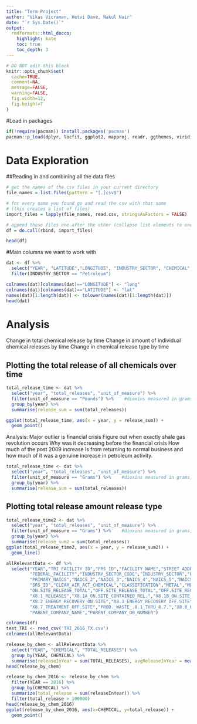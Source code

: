 ```yaml
---
title: "Term Project"
author: "Vikas Vicraman, Hetvi Dave, Nakul Nair"
date: "`r Sys.Date()`"
output:
  rmdformats::html_docco:
    highlight: kate
    toc: true
    toc_depth: 3
---
```


```r
# DO NOT edit this block
knitr::opts_chunk$set(
  cache=TRUE,
  comment=NA,
  message=FALSE,
  warning=FALSE,
  fig.width=12,
  fig.height=7
)
```

#Load in packages
```r
if(!require(pacman)) install.packages('pacman')
pacman::p_load(dplyr, locfit, ggplot2, mapproj, readr, ggthemes, viridis, reshape2, cowplot, gstat, sp, automap, data.table)
```

# Data Exploration

##Reading in and combining all the data files
```r
# get the names of the csv files in your current directory
file_names = list.files(pattern = "[.]csv$")  

# for every name you found go and read the csv with that name 
# (this creates a list of files)
import_files = lapply(file_names, read.csv, stringsAsFactors = FALSE)

# append those files one after the other (collapse list elements to one dataset) and save it as d
df = do.call(rbind, import_files)

```

```r
head(df)
```

#Main columns we want to work with
```r
dat <- df %>%
  select("YEAR", "LATITUDE","LONGITUDE", "INDUSTRY_SECTOR", "CHEMICAL", "CARCINOGEN", "TOTAL_RELEASES", "UNIT_OF_MEASURE") %>%
  filter(INDUSTRY_SECTOR == "Petroleum")

colnames(dat)[colnames(dat)=="LONGITUDE"] <- "long"
colnames(dat)[colnames(dat)=="LATITUDE"] <- "lat"
names(dat)[1:length(dat)] <- tolower(names(dat)[1:length(dat)])
head(dat)
```


# Analysis
Change in total chemical release by time
Change in amount of individual chemical releases by time
Change in chemical release type by time

## Plotting the total release of all chemicals over time
```r
total_release_time <- dat %>%
  select("year", "total_releases", "unit_of_measure") %>%
  filter(unit_of_measure == "Pounds") %>%    #dioxins measured in grams, excluding these
  group_by(year) %>%
  summarise(release_sum = sum(total_releases))


```

```r
ggplot(total_release_time, aes(x = year, y = release_sum)) +
  geom_point()
```
Analysis: Major outlier is financial crisis
Figure out when exactly shale gas revolution occurs
Why was it decreasing before the financial crisis
How much of the post 2009 increase is from returning to normal business and how much of it was a genuine increase in petroleum activity.


```r
total_release_time <- dat %>%
  select("year", "total_releases", "unit_of_measure") %>%
  filter(unit_of_measure == "Grams") %>%    #dioxins measured in grams, excluding these
  group_by(year) %>%
  summarise(release_sum = sum(total_releases))


```


## Plotting total release amount release type
```r
total_release_time2 <- dat %>%
  select("year", "total_releases", "unit_of_measure") %>%
  filter(unit_of_measure == "Grams") %>%    #dioxins measured in grams, excluding these
  group_by(year) %>%
  summarise(release_sum2 = sum(total_releases))
ggplot(total_release_time2, aes(x = year, y = release_sum2)) +
  geom_line()

```


```r
allRelevantData <- df %>%
  select("YEAR","TRI_FACILITY_ID","FRS_ID","FACILITY_NAME","STREET_ADDRESS","CITY","COUNTY","ST","ZIP","BIA_CODE","TRIBE","LATITUDE","LONGITUDE",
         "FEDERAL_FACILITY","INDUSTRY_SECTOR_CODE","INDUSTRY_SECTOR","PRIMARY_SIC","SIC_2","SIC_3","SIC_4","SIC_5","SIC_6",
         "PRIMARY_NAICS","NAICS_2","NAICS_3","NAICS_4","NAICS_5","NAICS_6","DOC_CTRL_NUM","CHEMICAL",
         "SRS_ID","CLEAR_AIR_ACT_CHEMICAL","CLASSIFICATION","METAL","METAL_CATEGORY","CARCINOGEN","FORM_TYPE","UNIT_OF_MEASURE",
         "ON.SITE_RELEASE_TOTAL","OFF.SITE_RELEASE_TOTAL","OFF.SITE_RECOVERY_TOTAL","OFF.SITE_TREATED_TOTAL","TOTAL_RELEASES",
         "X8.1_RELEASES","X8.1A_ON.SITE_CONTAINED_REL.","X8.1B_ON.SITE_OTHER_RELEASES","X8.1C_OFF.SITE_CONTAINED_REL.","X8.1D_OFF.SITE_OTHER_RELEASES",
         "X8.2_ENERGY_RECOVERY_ON.SITE","X8.3_ENERGY_RECOVERY_OFF.SITE","X8.4_RECYCLING_ON.SITE","X8.5_RECYCLING_OFF.SITE","X8.6_TREATMENT_ON.SITE",
         "X8.7_TREATMENT_OFF.SITE","PROD._WASTE_.8.1_THRU_8.7.","X8.8_ONE.TIME_RELEASE","PROD_RATIO_OR_ACTIVITY","X8.9_PRODUCTION_RATIO",
         "PARENT_COMPANY_NAME","PARENT_COMPANY_DB_NUMBER")

colnames(df)
test_TRI <- read_csv('TRI_2016_TX.csv')
colnames(allRelevantData)
```

```r
release_by_chem <- allRelevantData %>%
  select("YEAR", "CHEMICAL", "TOTAL_RELEASES") %>%
  group_by(YEAR, CHEMICAL) %>%
  summarise(releaseInYear = sum(TOTAL_RELEASES), avgReleaseInYear = mean(TOTAL_RELEASES))
head(release_by_chem)
```


```r
release_by_chem_2016 <- release_by_chem %>%
  filter(YEAR == 2016) %>%
  group_by(CHEMICAL) %>%
  summarize(total_release = sum(releaseInYear)) %>%
  filter(total_release > 100000)
head(release_by_chem_2016)
ggplot(release_by_chem_2016, aes(x=CHEMICAL, y=total_release)) +
  geom_point()
       
```




